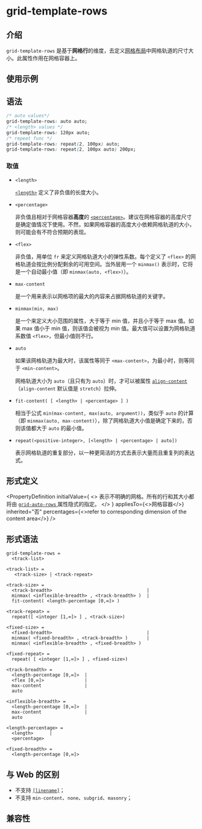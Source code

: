 # grid-template-rows

## 介绍

`grid-template-rows` 是基于**网格行**的维度，去定义[网格布局](guide/ui/layout/grid-layout.mdx)中网格轨道的尺寸大小。此属性作用在网格容器上。

## 使用示例


<Go
  example="css-api"
  defaultFile="src/grid-template-rows/App.tsx"
  img="/assets/doc/css/grid-template-rows.png"
  defaultEntryFile="dist/grid-template-rows.lynx.bundle"
  entry="src/grid-template-rows"
/>

## 语法

```css
/* auto values*/
grid-template-rows: auto auto;
/* <length> values */
grid-template-rows: 120px auto;
/* repeat func */
grid-template-rows: repeat(2, 100px) auto;
grid-template-rows: repeat(2, 100px auto) 200px;
```

### 取值

- `<length>`

  [`<length>`](api/css/data-type/length.mdx) 定义了非负值的长度大小。

- `<percentage>`

  非负值且相对于网格容器**高度**的 [`<percentage>`](api/css/data-type/percentage.mdx)。建议在网格容器的高度尺寸是确定值情况下使用。不然，如果网格容器的高度大小依赖网格轨道的大小，则可能会有不符合预期的表现。

- `<flex>`

  非负值，用单位 `fr` 来定义网格轨道大小的弹性系数。每个定义了 `<flex>` 的网格轨道会按比例分配剩余的可用空间。当外层用一个 `minmax()` 表示时，它将是一个自动最小值（即 `minmax(auto, <flex>)`）。

- `max-content`

  是一个用来表示以网格项的最大的内容来占据网格轨道的关键字。

- `minmax(min, max)`

  是一个来定义大小范围的属性，大于等于 min 值，并且小于等于 max 值。如果 max 值小于 min 值，则该值会被视为 min 值。最大值可以设置为网格轨道系数值 `<flex>`，但最小值则不行。

- `auto`

  如果该网格轨道为最大时，该属性等同于 `<max-content>`，为最小时，则等同于 `<min-content>`。

  网格轨道大小为 `auto`（且只有为 `auto`）时，才可以被属性 [`align-content`](./align-content.mdx)（`align-content` 默认值是 `stretch`）拉伸。

- `fit-content( [ <length> | <percentage> ] )`

  相当于公式 `min(max-content, max(auto, argument))`，类似于 `auto` 的计算（即 `minmax(auto, max-content)`），除了网格轨道大小值是确定下来的，否则该值都大于 `auto` 的最小值。

- `repeat(<positive-integer>, [<length> | <percentage> | auto])`

  表示网格轨道的重复部分，以一种更简洁的方式去表示大量而且重复列的表达式。

## 形式定义


<PropertyDefinition
  initialValue={
    <>
      表示不明确的网格。所有的行和其大小都将由
      <a href="/api/css/properties/grid-auto-rows">
        <code>grid-auto-rows</code>
      </a>
      属性隐式的指定。
    </>
  }
  appliesTo={<>网格容器</>}
  inherited="否"
  percentages={<>refer to corresponding dimension of the content area</>}
/>

## 形式语法

```
grid-template-rows =
  <track-list>

<track-list> =
   <track-size> | <track-repeat>

<track-size> =
  <track-breadth>                                   |
  minmax( <inflexible-breadth> , <track-breadth> )  |
  fit-content( <length-percentage [0,∞]> )

<track-repeat> =
  repeat([ <integer [1,∞]> ] , <track-size>)

<fixed-size> =
  <fixed-breadth>                                   |
  minmax( <fixed-breadth> , <track-breadth> )       |
  minmax( <inflexible-breadth> , <fixed-breadth> )

<fixed-repeat> =
  repeat( [ <integer [1,∞]> ] , <fixed-size>)

<track-breadth> =
  <length-percentage [0,∞]>  |
  <flex [0,∞]>               |
  max-content                |
  auto

<inflexible-breadth> =
  <length-percentage [0,∞]>  |
  max-content                |
  auto

<length-percentage> =
  <length>      |
  <percentage>

<fixed-breadth> =
  <length-percentage [0,∞]>
```

## 与 Web 的区别

- 不支持 [`[linename]`](https://developer.mozilla.org/zh-CN/docs/Web/CSS/CSS_grid_layout/Grid_layout_using_named_grid_lines)；
- 不支持 `min-content`、`none`、`subgrid`、`masonry`；

## 兼容性


<LegacyCompatTable metadata="css/properties/grid-template-rows" />
